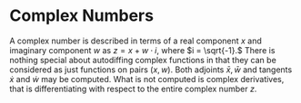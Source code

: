# Complex Numbers

A complex number is described in terms of a real component $x$ and
imaginary component $w$ as $z = x + w \cdot i,$ where $i = \sqrt{-1}.$
There is nothing special about autodiffing complex functions in that
they can be considered as just functions on pairs $(x, w).$ Both
adjoints $\bar{x}, \bar{w}$ and tangents $\dot{x}$ and $\dot{w}$ may
be computed.  What is not computed is complex derivatives, that is
differentiating with respect to the entire complex number $z$.
